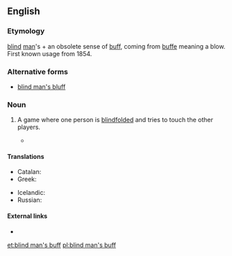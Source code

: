 ==English==
{{wikipedia|Blind man's buff}}

===Etymology===
[[blind]] [[man]]'s + an obsolete sense of [[buff]], coming from {{etyl|fro|en}} [[buffe]] meaning a blow. First known usage from 1854.

===Alternative forms===
* {{qualifier|US}} [[blind man's bluff]]

===Noun===
{{en-noun|-|head=[[blind]] [[man]][['s|’s]] [[buff]]}}

# {{context|British|games|lang=en}} A game where one person is [[blindfolded]] and tries to touch the other players.
#* {{R:BBS}}

====Translations====
{{trans-top|game}}
* Catalan: {{t|ca|gallina cega|f}}
* Greek: {{t+|el|τυφλόμυγα|f|tr=tyflómyga}}
{{trans-mid}}
* Icelandic: {{t|is|skollaleikur|m}}
* Russian: {{t+|ru|жму́рки|f-p|tr=žmúrki}}
{{trans-bottom}}

====External links====
* {{pedialite|Blind man's bluff (game)}}

[[et:blind man's buff]]
[[pl:blind man's buff]]